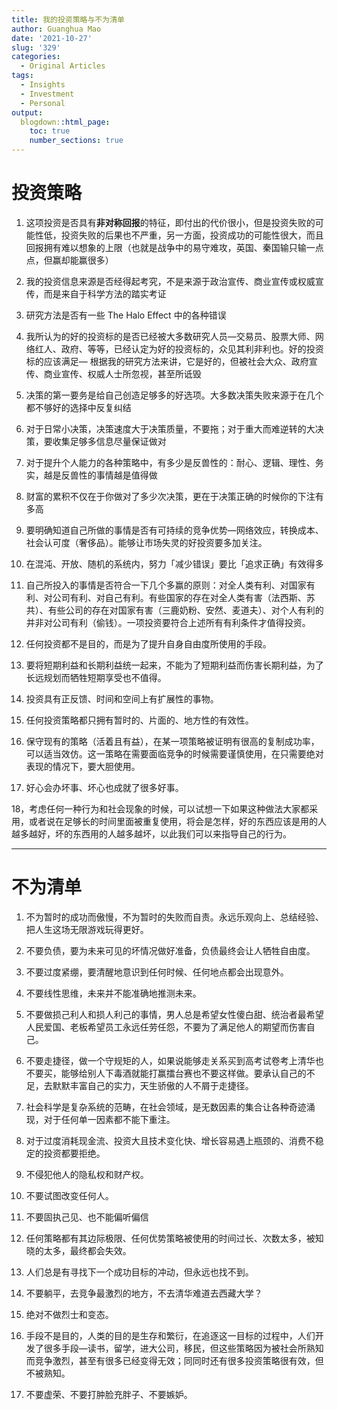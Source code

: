 ```yaml
---
title: 我的投资策略与不为清单
author: Guanghua Mao
date: '2021-10-27'
slug: '329'
categories:
  - Original Articles
tags:
  - Insights
  - Investment
  - Personal
output:
  blogdown::html_page:
    toc: true
    number_sections: true
---
```


# 投资策略

1. 这项投资是否具有**非对称回报**的特征，即付出的代价很小，但是投资失败的可能性低，投资失败的后果也不严重，另一方面，投资成功的可能性很大，而且回报拥有难以想象的上限（也就是战争中的易守难攻，英国、秦国输只输一点点，但赢却能赢很多）

2. 我的投资信息来源是否经得起考究，不是来源于政治宣传、商业宣传或权威宣传，而是来自于科学方法的踏实考证

3. 研究方法是否有一些 The Halo Effect 中的各种错误

4. 我所认为的好的投资标的是否已经被大多数研究人员---交易员、股票大师、网络红人、政府、等等，已经认定为好的投资标的，众见其利非利也。好的投资标的应该满足--- 根据我的研究方法来讲，它是好的，但被社会大众、政府宣传、商业宣传、权威人士所忽视，甚至所诋毁

5. 决策的第一要务是给自己创造足够多的好选项。大多数决策失败来源于在几个都不够好的选择中反复纠结

6. 对于日常小决策，决策速度大于决策质量，不要拖；对于重大而难逆转的大决策，要收集足够多信息尽量保证做对

7. 对于提升个人能力的各种策略中，有多少是反兽性的：耐心、逻辑、理性、务实，越是反兽性的事情越是值得做

8. 财富的累积不仅在于你做对了多少次决策，更在于决策正确的时候你的下注有多高

9. 要明确知道自己所做的事情是否有可持续的竞争优势---网络效应，转换成本、社会认可度（奢侈品）。能够让市场失灵的好投资要多加关注。


10.  在混沌、开放、随机的系统内，努力「减少错误」要比「追求正确」有效得多


11. 自己所投入的事情是否符合一下几个多赢的原则：对全人类有利、对国家有利、对公司有利、对自己有利。有些国家的存在对全人类有害（法西斯、苏共）、有些公司的存在对国家有害（三鹿奶粉、安然、麦道夫）、对个人有利的并非对公司有利（偷钱）。一项投资要符合上述所有有利条件才值得投资。

12. 任何投资都不是目的，而是为了提升自身自由度所使用的手段。

13. 要将短期利益和长期利益统一起来，不能为了短期利益而伤害长期利益，为了长远规划而牺牲短期享受也不值得。

14. 投资具有正反馈、时间和空间上有扩展性的事物。

15. 任何投资策略都只拥有暂时的、片面的、地方性的有效性。

16. 保守现有的策略（活着且有益），在某一项策略被证明有很高的复制成功率，可以适当效仿。这一策略在需要面临竞争的时候需要谨慎使用，在只需要绝对表现的情况下，要大胆使用。

17. 好心会办坏事、坏心也成就了很多好事。

18，考虑任何一种行为和社会现象的时候，可以试想一下如果这种做法大家都采用，或者说在足够长的时间里面被重复使用，将会是怎样，好的东西应该是用的人越多越好，坏的东西用的人越多越坏，以此我们可以来指导自己的行为。

---

# 不为清单

1. 不为暂时的成功而傲慢，不为暂时的失败而自责。永远乐观向上、总结经验、把人生这场无限游戏玩得更好。

2. 不要负债，要为未来可见的坏情况做好准备，负债最终会让人牺牲自由度。

3. 不要过度紧绷，要清醒地意识到任何时候、任何地点都会出现意外。

4. 不要线性思维，未来并不能准确地推测未来。

5. 不要做损己利人和损人利己的事情，男人总是希望女性傻白甜、统治者最希望人民爱国、老板希望员工永远任劳任怨，不要为了满足他人的期望而伤害自己。

6. 不要走捷径，做一个守规矩的人，如果说能够走关系买到高考试卷考上清华也不要买，能够给别人下毒酒就能打赢擂台赛也不要这样做。要承认自己的不足，去默默丰富自己的实力，天生骄傲的人不屑于走捷径。

7. 社会科学是复杂系统的范畴，在社会领域，是无数因素的集合让各种奇迹涌现，对于任何单一因素都不能下重注。

8. 对于过度消耗现金流、投资大且技术变化快、增长容易遇上瓶颈的、消费不稳定的投资都要拒绝。

9. 不侵犯他人的隐私权和财产权。

10. 不要试图改变任何人。

11. 不要固执己见、也不能偏听偏信

12. 任何策略都有其边际极限、任何优势策略被使用的时间过长、次数太多，被知晓的太多，最终都会失效。

13. 人们总是有寻找下一个成功目标的冲动，但永远也找不到。

14. 不要躺平，去竞争最激烈的地方，不去清华难道去西藏大学？

15. 绝对不做烈士和变态。

16. 手段不是目的，人类的目的是生存和繁衍，在追逐这一目标的过程中，人们开发了很多手段---读书，留学，进大公司，移民，但这些策略因为被社会所熟知而竞争激烈，甚至有很多已经变得无效；同同时还有很多投资策略很有效，但不被熟知。

17. 不要虚荣、不要打肿脸充胖子、不要嫉妒。
